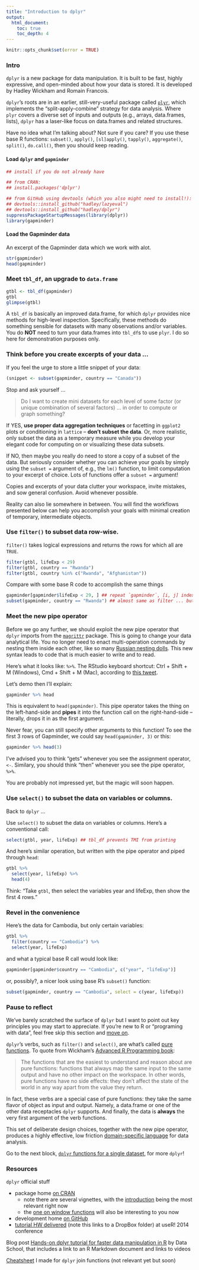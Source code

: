 ```yaml
---
title: "Introduction to dplyr"
output:
  html_document:
    toc: true
    toc_depth: 4
---
```


```r
knitr::opts_chunk$set(error = TRUE)
```

### Intro

`dplyr` is a new package for data manipulation. It is built to be fast, highly expressive, and open-minded about how your data is stored. It is developed by Hadley Wickham and Romain Francois.

`dplyr`'s roots are in an earlier, still-very-useful package called [`plyr`](http://plyr.had.co.nz), which implements the "split-apply-combine" strategy for data analysis. Where `plyr` covers a diverse set of inputs and outputs (e.g., arrays, data.frames, lists), `dplyr` has a laser-like focus on data.frames and related structures.

Have no idea what I'm talking about? Not sure if you care? If you use these base R functions: `subset()`, `apply()`, `[sl]apply()`, `tapply()`, `aggregate()`, `split()`, `do.call()`, then you should keep reading.

#### Load `dplyr` and `gapminder`

```r
## install if you do not already have

## from CRAN:
## install.packages('dplyr')

## from GitHub using devtools (which you also might need to install!):
## devtools::install_github("hadley/lazyeval")
## devtools::install_github("hadley/dplyr")
suppressPackageStartupMessages(library(dplyr))
library(gapminder)
```

#### Load the Gapminder data

An excerpt of the Gapminder data which we work with alot.

```r

str(gapminder)
head(gapminder)
```

### Meet `tbl_df`, an upgrade to `data.frame`

```r
gtbl <- tbl_df(gapminder)
gtbl
glimpse(gtbl)
```

A `tbl_df` is basically an improved data.frame, for which `dplyr` provides nice methods for high-level inspection. Specifically, these methods do something sensible for datasets with many observations and/or variables. You do __NOT__ need to turn your data.frames into `tbl_df`s to use `plyr`. I do so here for demonstration purposes only.

### Think before you create excerpts of your data ...

If you feel the urge to store a little snippet of your data:

```r
(snippet <- subset(gapminder, country == "Canada"))
```

Stop and ask yourself ...

> Do I want to create mini datasets for each level of some factor (or unique combination of several factors) ... in order to compute or graph something?  

If YES, __use proper data aggregation techniques__ or facetting in `ggplot2` plots or conditioning in `lattice` -- __don’t subset the data__. Or, more realistic, only subset the data as a temporary measure while you develop your elegant code for computing on or visualizing these data subsets.

If NO, then maybe you really do need to store a copy of a subset of the data. But seriously consider whether you can achieve your goals by simply using the `subset =` argument of, e.g., the `lm()` function, to limit computation to your excerpt of choice. Lots of functions offer a `subset =` argument!

Copies and excerpts of your data clutter your workspace, invite mistakes, and sow general confusion. Avoid whenever possible.

Reality can also lie somewhere in between. You will find the workflows presented below can help you accomplish your goals with minimal creation of temporary, intermediate objects.

### Use `filter()` to subset data row-wise.

`filter()` takes logical expressions and returns the rows for which all are `TRUE`.

```r
filter(gtbl, lifeExp < 29)
filter(gtbl, country == "Rwanda")
filter(gtbl, country %in% c("Rwanda", "Afghanistan"))
```

Compare with some base R code to accomplish the same things
```r
gapminder[gapminder$lifeExp < 29, ] ## repeat `gapminder`, [i, j] indexing is distracting
subset(gapminder, country == "Rwanda") ## almost same as filter ... but wait ...
```

### Meet the new pipe operator

Before we go any further, we should exploit the new pipe operator that `dplyr` imports from the [`magrittr`](https://github.com/smbache/magrittr) package. This is going to change your data analytical life. You no longer need to enact multi-operation commands by nesting them inside each other, like so many [Russian nesting dolls](http://blogue.us/wp-content/uploads/2009/07/Unknown-21.jpeg). This new syntax leads to code that is much easier to write and to read.

Here's what it looks like: `%>%`. The RStudio keyboard shortcut: Ctrl + Shift + M (Windows), Cmd + Shift + M (Mac), according to [this tweet](https://twitter.com/rstudiotips/status/514094879316525058).

<!-- alt-shift-. works for me but I'm not running bleeding edge RStudio -->

Let's demo then I'll explain:

```r
gapminder %>% head
```

This is equivalent to `head(gapminder)`. This pipe operator takes the thing on the left-hand-side and __pipes__ it into the function call on the right-hand-side -- literally, drops it in as the first argument.

Never fear, you can still specify other arguments to this function! To see the first 3 rows of Gapminder, we could say `head(gapminder, 3)` or this:

```r
gapminder %>% head(3)
```

I've advised you to think "gets" whenever you see the assignment operator, `<-`. Similary, you should think "then" whenever you see the pipe operator, `%>%`.

You are probably not impressed yet, but the magic will soon happen.

### Use `select()` to subset the data on variables or columns.

Back to `dplyr` ...

Use `select()` to subset the data on variables or columns. Here's a conventional call:

```r
select(gtbl, year, lifeExp) ## tbl_df prevents TMI from printing
```

And here's similar operation, but written with the pipe operator and piped through `head`:
```r
gtbl %>%
  select(year, lifeExp) %>%
  head(4)
```

Think: "Take `gtbl`, then select the variables year and lifeExp, then show the first 4 rows."

### Revel in the convenience

Here's the data for Cambodia, but only certain variables:

```r
gtbl %>%
  filter(country == "Cambodia") %>%
  select(year, lifeExp)
```

and what a typical base R call would look like:

```r
gapminder[gapminder$country == "Cambodia", c("year", "lifeExp")]
```

or, possibly?, a nicer look using base R's `subset()` function:

```r
subset(gapminder, country == "Cambodia", select = c(year, lifeExp))
```

### Pause to reflect

We've barely scratched the surface of `dplyr` but I want to point out key principles you may start to appreciate. If you're new to R or "programing with data", feel free skip this section and [move on](block010_dplyr-end-single-table.html).

`dplyr`'s verbs, such as `filter()` and `select()`, are what's called [pure functions](http://en.wikipedia.org/wiki/Pure_function). To quote from Wickham's [Advanced R Programming book](http://adv-r.had.co.nz/Functions.html):

> The functions that are the easiest to understand and reason about are pure functions: functions that always map the same input to the same output and have no other impact on the workspace. In other words, pure functions have no side effects: they don’t affect the state of the world in any way apart from the value they return.

In fact, these verbs are a special case of pure functions: they take the same flavor of object as input and output. Namely, a data.frame or one of the other data receptacles `dplyr` supports. And finally, the data is __always__ the very first argument of the verb functions.

This set of deliberate design choices, together with the new pipe operator, produces a highly effective, low friction [domain-specific language](http://adv-r.had.co.nz/dsl.html) for data analysis.

Go to the next block, [`dplyr` functions for a single dataset](block010_dplyr-end-single-table.html), for more `dplyr`!

### Resources

`dplyr` official stuff

  * package home [on CRAN](http://cran.r-project.org/web/packages/dplyr/index.html)
    - note there are several vignettes, with the [introduction](http://cran.r-project.org/web/packages/dplyr/vignettes/introduction.html) being the most relevant right now
    - the [one on window functions](http://cran.rstudio.com/web/packages/dplyr/vignettes/window-functions.html) will also be interesting to you now
  * development home [on GitHub](https://github.com/hadley/dplyr)
  * [tutorial HW delivered](https://www.dropbox.com/sh/i8qnluwmuieicxc/AAAgt9tIKoIm7WZKIyK25lh6a) (note this links to a DropBox folder) at useR! 2014 conference

Blog post [Hands-on dplyr tutorial for faster data manipulation in R](http://www.dataschool.io/dplyr-tutorial-for-faster-data-manipulation-in-r/) by Data School, that includes a link to an R Markdown document and links to videos

[Cheatsheet](bit001_dplyr-cheatsheet.html) I made for `dplyr` join functions (not relevant yet but soon)
